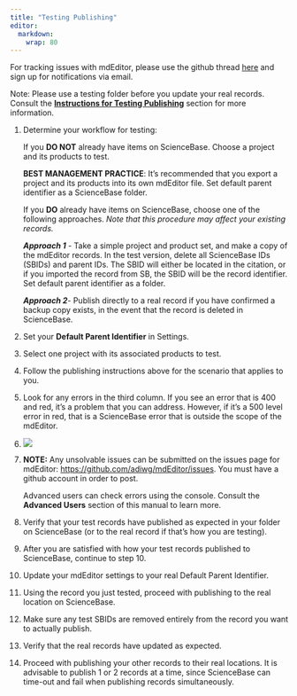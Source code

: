 ```yaml
---
title: "Testing Publishing"
editor: 
  markdown: 
    wrap: 80
---
```


For tracking issues with mdEditor, please use the github thread
[here](https://github.com/adiwg/mdEditor/issues/128) and sign up for
notifications via email.

::: {.callout-note}
Note: Please use a testing folder before you update your
real records. Consult the [**Instructions for Testing
Publishing**](https://github.com/tpatterson1996/lcc-metadata-manual/tree/287090b07635d0e76a714278ce1f6c4aac3594cc/publish/instructions-for-testing-publishing.md)
section for more information. 
:::

1.  Determine your workflow for testing:

    If you **DO NOT** already have items on ScienceBase. Choose a project and
    its products to test.

    **BEST MANAGEMENT PRACTICE**: It's recommended that you export a project and
    its products into its own mdEditor file. Set default parent identifier as a
    ScienceBase folder.

    If you **DO** already have items on ScienceBase, choose one of the following
    approaches. *Note that this procedure may affect your existing records.*

    ***Approach 1*** - Take a simple project and product set, and make a copy of
    the mdEditor records. In the test version, delete all ScienceBase IDs
    (SBIDs) and parent IDs. The SBID will either be located in the citation, or
    if you imported the record from SB, the SBID will be the record identifier.
    Set default parent identifier as a folder.

    ***Approach 2***- Publish directly to a real record if you have confirmed a
    backup copy exists, in the event that the record is deleted in ScienceBase.

2.  Set your **Default Parent Identifier** in Settings.

3.  Select one project with its associated products to test.

4.  Follow the publishing instructions above for the scenario that applies to
    you.

5.  Look for any errors in the third column. If you see an error that is 400 and
    red, it’s a problem that you can address. However, if it’s a 500 level error
    in red, that is a ScienceBase error that is outside the scope of the
    mdEditor.

6.  ![](../.gitbook/assets/publishing_error.png)

7.  **NOTE:** Any unsolvable issues can be submitted on the issues page for
    mdEditor:
    [https://github.com/adiwg/mdEditor/issues](https://www.gitbook.com/book/adiwg/mdeditor/edit#).
    You must have a github account in order to post.

    Advanced users can check errors using the console. Consult the **Advanced
    Users** section of this manual to learn more.

8.  Verify that your test records have published as expected in your folder on
    ScienceBase (or to the real record if that’s how you are testing).

9.  After you are satisfied with how your test records published to ScienceBase,
    continue to step 10.

10. Update your mdEditor settings to your real Default Parent Identifier.

11. Using the record you just tested, proceed with publishing to the real
    location on ScienceBase.

12. Make sure any test SBIDs are removed entirely from the record you want to
    actually publish.

13. Verify that the real records have updated as expected.

14. Proceed with publishing your other records to their real locations. It is
    advisable to publish 1 or 2 records at a time, since ScienceBase can
    time-out and fail when publishing records simultaneously.

